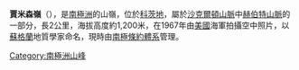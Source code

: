 {{coord|80|27|S|25|53|W|source:GNIS|display=title}}

'''賈米森嶺'''（{{lang-en|Jamieson Ridge}}），是[[南極洲|南極洲]]的山嶺，位於[[科茨地|科茨地]]，屬於[[沙克爾頓山脈|沙克爾頓山脈]]中[[赫伯特山脈_(科茨地)|赫伯特山脈]]的一部分，長2公里，海拔高度約1,200米，在1967年由[[美國|美國]]海軍拍攝空中照片，以[[蘇格蘭|蘇格蘭]]地質學家命名，現時由[[南極條約體系|南極條約體系]]管理。

{{DEFAULTSORT:Jamieson Ridge}}
[[Category:南極洲山峰|Category:南極洲山峰]]


{{CoatsLand-geo-stub}}